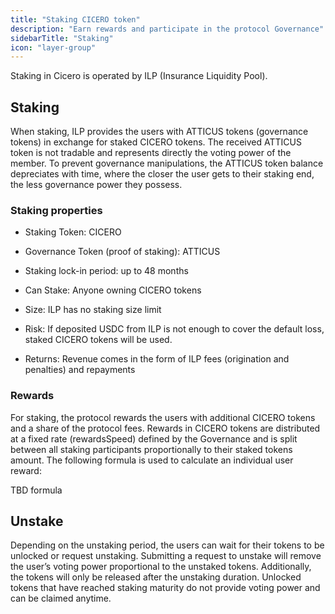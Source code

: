 ```yaml
---
title: "Staking CICERO token"
description: "Earn rewards and participate in the protocol Governance"
sidebarTitle: "Staking"
icon: "layer-group"
---
```


Staking in Cicero is operated by ILP (Insurance Liquidity Pool).

## Staking

When staking, ILP provides the users with ATTICUS tokens (governance tokens) in exchange for staked CICERO tokens. The received ATTICUS token is not tradable and represents directly the voting power of the member. To prevent governance manipulations, the ATTICUS token balance depreciates with time, where the closer the user gets to their staking end, the less governance power they possess. 

### Staking properties

* Staking Token: CICERO

* Governance Token (proof of staking): ATTICUS

* Staking lock-in period: up to 48 months

* Can Stake: Anyone owning CICERO tokens

* Size: ILP has no staking size limit

* Risk: If deposited USDC from ILP is not enough to cover the default loss, staked CICERO tokens will be used.

* Returns: Revenue comes in the form of ILP fees (origination and penalties) and repayments

### Rewards

For staking, the protocol rewards the users with additional CICERO tokens and a share of the protocol fees. Rewards in CICERO tokens are distributed at a fixed rate (rewardsSpeed) defined by the Governance and is split between all staking participants proportionally to their staked tokens amount. The following formula is used to calculate an individual user reward:

TBD formula

## Unstake

Depending on the unstaking period, the users can wait for their tokens to be unlocked or request unstaking. Submitting a request to unstake will remove the user’s voting power proportional to the unstaked tokens. Additionally, the tokens will only be released after the unstaking duration. Unlocked tokens that have reached staking maturity do not provide voting power and can be claimed anytime.